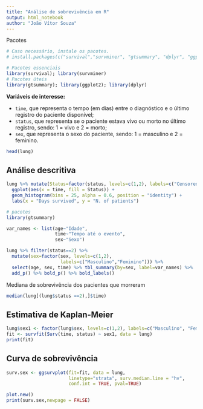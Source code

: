 ```yaml
---
title: "Análise de sobrevivência em R"
output: html_notebook
author: "João Vítor Souza"
---
```


Pacotes
```r
# Caso necessário, instale os pacotes.
# install.packages(c("survival","survminer", "gtsummary", "dplyr", "ggplot2"))

# Pacotes essenciais 
library(survival); library(survminer)
# Pacotes úteis
library(gtsummary); library(ggplot2); library(dplyr)
```

**Variáveis de interesse:**

* `time`, que representa o tempo (em dias) entre o diagnóstico e o último registro do paciente disponível;
* `status`, que representa se o paciente estava vivo ou morto no último registro, sendo: 1 = vivo e 2 = morto;
* `sex`, que representa o sexo do paciente, sendo: 1 = masculino e 2 = feminino.
```r
head(lung)
```

## Análise descritiva

```r
lung %>% mutate(Status=factor(status, levels=c(1,2), labels=c("Censored", "Dead"))) %>%
  ggplot(aes(x = time, fill = Status)) + 
  geom_histogram(bins = 25, alpha = 0.6, position = "identity") + 
  labs(x = "Days survived", y = "N. of patients")
```

```r
# pacotes
library(gtsummary)

var_names <- list(age~"Idade",
                  time~"Tempo até o evento",
                  sex~"Sexo")

lung %>% filter(status==2) %>% 
  mutate(sex=factor(sex, levels=c(1,2),
                    labels=c("Masculino","Feminino"))) %>% 
  select(age, sex, time) %>% tbl_summary(by=sex, label=var_names) %>% 
  add_p() %>% bold_p() %>% bold_labels()

```

Mediana de sobrevivência dos pacientes que morreram
```r
median(lung[(lung$status ==2),]$time)
```
## Estimativa de Kaplan-Meier
```r
lung$sex1 <- factor(lung$sex, levels=c(1,2), labels=c("Masculino", "Feminino"))
fit <- survfit(Surv(time, status) ~ sex1, data = lung)
print(fit)
```
## Curva de sobrevivência
```r

surv.sex <- ggsurvplot(fit=fit, data = lung, 
                       linetype="strata", surv.median.line = "hv",
                       conf.int = TRUE, pval=TRUE)

plot.new() 
print(surv.sex,newpage = FALSE)
```

